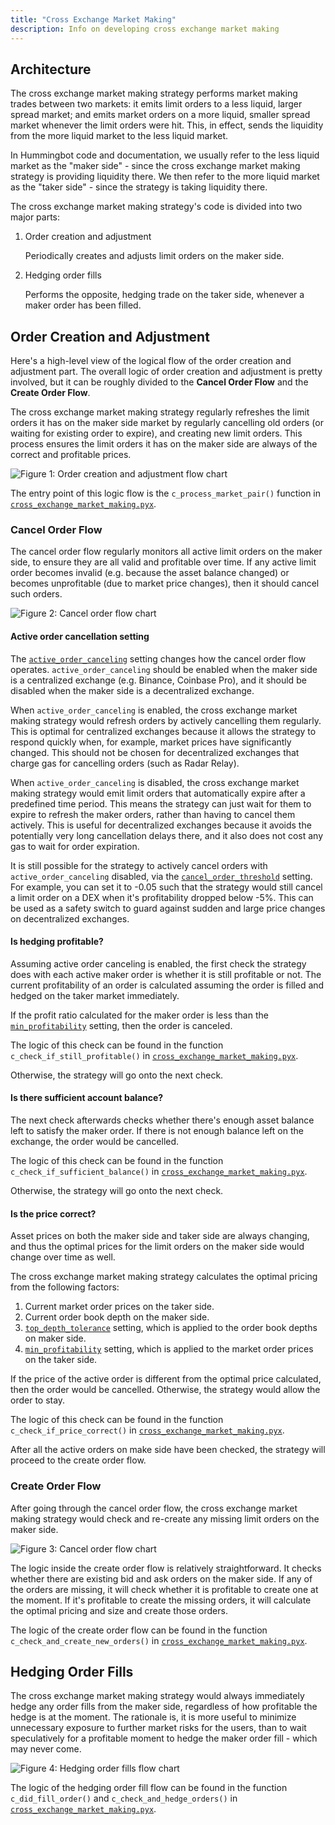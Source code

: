 ```yaml
---
title: "Cross Exchange Market Making"
description: Info on developing cross exchange market making
---
```


## Architecture

The cross exchange market making strategy performs market making trades between two markets: it emits limit orders to a less liquid, larger spread market; and emits market orders on a more liquid, smaller spread market whenever the limit orders were hit. This, in effect, sends the liquidity from the more liquid market to the less liquid market.

In Hummingbot code and documentation, we usually refer to the less liquid market as the "maker side" - since the cross exchange market making strategy is providing liquidity there. We then refer to the more liquid market as the "taker side" - since the strategy is taking liquidity there.

The cross exchange market making strategy's code is divided into two major parts:

1.  Order creation and adjustment

    Periodically creates and adjusts limit orders on the maker side.

2.  Hedging order fills

    Performs the opposite, hedging trade on the taker side, whenever a maker order has been filled.

## Order Creation and Adjustment

Here's a high-level view of the logical flow of the order creation and adjustment part. The overall logic of order creation and adjustment is pretty involved, but it can be roughly divided to the **Cancel Order Flow** and the **Create Order Flow**.

The cross exchange market making strategy regularly refreshes the limit orders it has on the maker side market by regularly cancelling old orders (or waiting for existing order to expire), and creating new limit orders. This process ensures the limit orders it has on the maker side are always of the correct and profitable prices.

![Figure 1: Order creation and adjustment flow chart](/img/xemm-flowchart-1.svg)

The entry point of this logic flow is the `c_process_market_pair()` function in [`cross_exchange_market_making.pyx`](https://github.com/CoinAlpha/hummingbot/blob/master/hummingbot/strategy/cross_exchange_market_making/cross_exchange_market_making.pyx).

### Cancel Order Flow

The cancel order flow regularly monitors all active limit orders on the maker side, to ensure they are all valid and profitable over time. If any active limit order becomes invalid (e.g. because the asset balance changed) or becomes unprofitable (due to market price changes), then it should cancel such orders.

![Figure 2: Cancel order flow chart](/img/xemm-flowchart-2.svg)

#### Active order cancellation setting

The [`active_order_canceling`](/strategies/cross-exchange-market-making/) setting changes how the cancel order flow operates. `active_order_canceling` should be enabled when the maker side is a centralized exchange (e.g. Binance, Coinbase Pro), and it should be disabled when the maker side is a decentralized exchange.

When `active_order_canceling` is enabled, the cross exchange market making strategy would refresh orders by actively cancelling them regularly. This is optimal for centralized exchanges because it allows the strategy to respond quickly when, for example, market prices have significantly changed. This should not be chosen for decentralized exchanges that charge gas for cancelling orders (such as Radar Relay).

When `active_order_canceling` is disabled, the cross exchange market making strategy would emit limit orders that automatically expire after a predefined time period. This means the strategy can just wait for them to expire to refresh the maker orders, rather than having to cancel them actively. This is useful for decentralized exchanges because it avoids the potentially very long cancellation delays there, and it also does not cost any gas to wait for order expiration.

It is still possible for the strategy to actively cancel orders with `active_order_canceling` disabled, via the [`cancel_order_threshold`](/strategies/cross-exchange-market-making/) setting. For example, you can set it to -0.05 such that the strategy would still cancel a limit order on a DEX when it's profitability dropped below -5%. This can be used as a safety switch to guard against sudden and large price changes on decentralized exchanges.

#### Is hedging profitable?

Assuming active order canceling is enabled, the first check the strategy does with each active maker order is whether it is still profitable or not. The current profitability of an order is calculated assuming the order is filled and hedged on the taker market immediately.

If the profit ratio calculated for the maker order is less than the [`min_profitability`](/strategies/cross-exchange-market-making/) setting, then the order is canceled.

The logic of this check can be found in the function `c_check_if_still_profitable()` in [`cross_exchange_market_making.pyx`](https://github.com/CoinAlpha/hummingbot/blob/master/hummingbot/strategy/cross_exchange_market_making/cross_exchange_market_making.pyx).

Otherwise, the strategy will go onto the next check.

#### Is there sufficient account balance?

The next check afterwards checks whether there's enough asset balance left to satisfy the maker order. If there is not enough balance left on the exchange, the order would be cancelled.

The logic of this check can be found in the function `c_check_if_sufficient_balance()` in [`cross_exchange_market_making.pyx`](https://github.com/CoinAlpha/hummingbot/blob/master/hummingbot/strategy/cross_exchange_market_making/cross_exchange_market_making.pyx).

Otherwise, the strategy will go onto the next check.

#### Is the price correct?

Asset prices on both the maker side and taker side are always changing, and thus the optimal prices for the limit orders on the maker side would change over time as well.

The cross exchange market making strategy calculates the optimal pricing from the following factors:

1.  Current market order prices on the taker side.
2.  Current order book depth on the maker side.
3.  [`top_depth_tolerance`](/strategies/cross-exchange-market-making/#top_depth_tolerance) setting, which is applied to the order book depths on maker side.
4.  [`min_profitability`](/strategies/cross-exchange-market-making/#min_profitability) setting, which is applied to the market order prices on the taker side.

If the price of the active order is different from the optimal price calculated, then the order would be cancelled. Otherwise, the strategy would allow the order to stay.

The logic of this check can be found in the function `c_check_if_price_correct()` in [`cross_exchange_market_making.pyx`](https://github.com/CoinAlpha/hummingbot/blob/master/hummingbot/strategy/cross_exchange_market_making/cross_exchange_market_making.pyx).

After all the active orders on make side have been checked, the strategy will proceed to the create order flow.

### Create Order Flow

After going through the cancel order flow, the cross exchange market making strategy would check and re-create any missing limit orders on the maker side.

![Figure 3: Cancel order flow chart](/img/xemm-flowchart-3.svg)

The logic inside the create order flow is relatively straightforward. It checks whether there are existing bid and ask orders on the maker side. If any of the orders are missing, it will check whether it is profitable to create one at the moment. If it's profitable to create the missing orders, it will calculate the optimal pricing and size and create those orders.

The logic of the create order flow can be found in the function `c_check_and_create_new_orders()` in [`cross_exchange_market_making.pyx`](https://github.com/CoinAlpha/hummingbot/blob/master/hummingbot/strategy/cross_exchange_market_making/cross_exchange_market_making.pyx).

## Hedging Order Fills

The cross exchange market making strategy would always immediately hedge any order fills from the maker side, regardless of how profitable the hedge is at the moment. The rationale is, it is more useful to minimize unnecessary exposure to further market risks for the users, than to wait speculatively for a profitable moment to hedge the maker order fill - which may never come.

![Figure 4: Hedging order fills flow chart](/img/xemm-flowchart-4.svg)

The logic of the hedging order fill flow can be found in the function `c_did_fill_order()` and `c_check_and_hedge_orders()` in [`cross_exchange_market_making.pyx`](https://github.com/CoinAlpha/hummingbot/blob/master/hummingbot/strategy/cross_exchange_market_making/cross_exchange_market_making.pyx).
